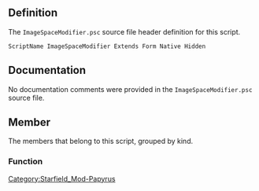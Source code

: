 {{Script_Object_Summary
| title = ImageSpaceModifier
| name = [[SFM:Script-ImageSpaceModifier|ImageSpaceModifier]]
| extends = [[SFM:Script-Form|Form]] → [[SFM:Script-ScriptObject|ScriptObject]]
| flags = Native, Hidden
}}


== Definition ==
The <code>ImageSpaceModifier.psc</code> source file header definition for this script.

<source lang="papyrus">
ScriptName ImageSpaceModifier Extends Form Native Hidden
</source>


== Documentation ==
No documentation comments were provided in the <code>ImageSpaceModifier.psc</code> source file.


== Member ==
The members that belong to this script, grouped by kind.

=== Function ===
{{Script_Object_Member_Summary
| title = Apply
| script = [[SFM:Script-ImageSpaceModifier|ImageSpaceModifier]]
| name = [[SFM:Script-ImageSpaceModifier/Apply|Apply]]
| kind = Function
| flags = Native
| parameters = float afStrength = 1.0
| documentation = Applies this modifier with the specified strength (which is not clamped)
}}

{{Script_Object_Member_Summary
| title = ApplyCrossFade
| script = [[SFM:Script-ImageSpaceModifier|ImageSpaceModifier]]
| name = [[SFM:Script-ImageSpaceModifier/ApplyCrossFade|ApplyCrossFade]]
| kind = Function
| flags = Native
| parameters = float afFadeDuration = 1.0
| documentation = Adds this modifier to the cross-fade chain, removing the previous modifier, and fading over the specified duration (in seconds)
}}

{{Script_Object_Member_Summary
| title = PopTo
| script = [[SFM:Script-ImageSpaceModifier|ImageSpaceModifier]]
| name = [[SFM:Script-ImageSpaceModifier/PopTo|PopTo]]
| kind = Function
| flags = Native
| parameters = ImageSpaceModifier akNewModifier, float afStrength = 1.0
| documentation = Disables this modifier and enables the new one, "popping" between the two. Will not interrupt any running cross-fade (if the modifiers aren't the ones fading)
}}

{{Script_Object_Member_Summary
| title = Remove
| script = [[SFM:Script-ImageSpaceModifier|ImageSpaceModifier]]
| name = [[SFM:Script-ImageSpaceModifier/Remove|Remove]]
| kind = Function
| flags = Native
| documentation = Removes this modifier
}}

{{Script_Object_Member_Summary
| title = RemoveCrossFade
| script = [[SFM:Script-ImageSpaceModifier|ImageSpaceModifier]]
| name = [[SFM:Script-ImageSpaceModifier/RemoveCrossFade|RemoveCrossFade]]
| kind = Function
| flags = Native Global
| parameters = float afFadeDuration = 1.0
| documentation = Removes whatever modifier is on the cross-fade chain, fading it out
}}


[[Category:Starfield_Mod-Papyrus]]
